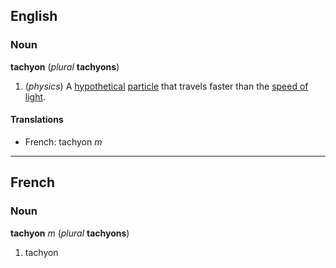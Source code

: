==English==
===Noun===
'''tachyon''' (''plural'' '''tachyons''')

#(''physics'') A [[hypothetical]] [[particle]] that travels faster than the [[speed of light]].

====Translations====
*French: tachyon ''m''

----
==French==
===Noun===
'''tachyon''' ''m'' (''plural'' '''tachyons''')

#tachyon